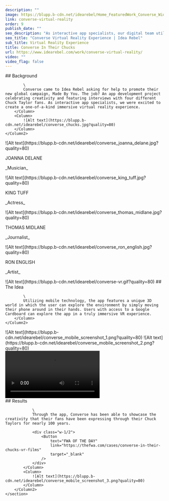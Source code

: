 ```yaml
---
description: ""
image: https://blupp.b-cdn.net/idearebel/Home_FeaturedWork_Converse_Widescreen.jpg?quality=80
link: converse-virtual-reality
order: 9
publish_date: ""
seo_description: "As interactive app specialists, our digital team utilized mobile technology featuring a unique 3D world, an immersive vr experience. See the final result!"
seo_title: "Converse Virtual Reality Experience | Idea Rebel"
sub_title: Virtual Reality Experience
title: Converse In Their Chucks
url: https://www.idearebel.com/work/converse-virtual-reality/
video: ""
video_flag: false
---
```


<section class="container max-w-6xl mx-auto py-10">
    <Column2>
        <Column>
            ## Background

            \
            Converse came to Idea Rebel asking for help to promote their new global campaign, Made By You. The job? An app development project celebrating creativity and featuring interviews with four different Chuck Taylor fans. As interactive app specialists, we were excited to create a one-of-a-kind immersive virtual reality experience.
        </Column>
        <Column>
            ![Alt text](https://blupp.b-cdn.net/idearebel/converse_chucks.jpg?quality=80)
        </Column>
    </Column2>
</section>
<section class="container mx-auto max-w-6xl py-10">
    <Column4>
        <Column>
            <div class="rounded-full border-2 border-bg-black">
                ![Alt text](https://blupp.b-cdn.net/idearebel/converse_joanna_delane.jpg?quality=80)
                <p>JOANNA DELANE</p>
                <p>_Musician_</p>
            </div>
        </Column>
        <Column>
            <div>
                ![Alt text](https://blupp.b-cdn.net/idearebel/converse_king_tuff.jpg?quality=80)
                <p>KING TUFF</p>
                <p>_Actress_</p>
            </div>
        </Column>
        <Column>
            <div>
                ![Alt text](https://blupp.b-cdn.net/idearebel/converse_thomas_midlane.jpg?quality=80)
                <p>THOMAS MIDLANE</p>
                <p>_Journalist_</p>
            </div>
        </Column>
        <Column>
            <div>
                ![Alt text](https://blupp.b-cdn.net/idearebel/converse_ron_english.jpg?quality=80)
                <p>RON ENGLISH</p>
                <p>_Artist_</p>
            </div>
        </Column>
    </Column4>
</section>
<section class="container mx-auto max-w-6xl py-10">
    <Column2>
        <Column>
            ![Alt text](https://blupp.b-cdn.net/idearebel/converse-vr.gif?quality=80)
        </Column>
        <Column>
            ## The Idea

            \
            Utilizing mobile technology, the app features a unique 3D world in which the user can explore the environment by simply moving their phone around in their hands. Users with access to a Google Cardboard can explore the app in a truly immersive VR experience.
        </Column>
    </Column2>
</section>
<section class="container mx-auto max-w-6xl p-20 bg-secondary">
    <Column>
        ![Alt text](https://blupp.b-cdn.net/idearebel/converse_mobile_screenshot_1.png?quality=80)
        ![Alt text](https://blupp.b-cdn.net/idearebel/converse_mobile_screenshot_2.png?quality=80)
    </Column>
</section>
<section class="container mx-auto max-w-6xl p-20 bg-secondary mt-20">
    <Column>
    <video>
        <source
          src="https://blupp.b-cdn.net/idearebel/Converse-In-Their-Chucks-–-a-Virtual-Reality-Experience.mp4"
          type="mp4"
        />
        Your browser does not support the video tag.
      </video>
    </Column>
</section>
<section class="bg-secondary mt-20">
    <section class="container mx-auto max-w-6xl py-20">
        <Column2>
            <Column>
                ## Results

                \
                Through the app, Converse has been able to showcase the creativity that their fans have been expressing through their Chuck Taylors for nearly 100 years.

                <div class="w-1/2">
                    <Button
                        text="FWA OF THE DAY"
                        link="https://thefwa.com/cases/converse-in-their-chucks-vr-films"
                        target="_blank"
                    />
                </div>
            </Column>
            <Column>
                ![Alt text](https://blupp.b-cdn.net/idearebel/converse_mobile_screenshot_3.png?quality=80)
            </Column>
        </Column2>
    </section>
</section>

<section class="container mx-auto max-w-6xl p-4 md:px-0 md:py-2">
    <Column>
        <div class="flex justify-between">
            <div>
            <PreviousProject
                link="/work/ford-virtual-reality/"
                title="Ford VR App"
            />
            </div>
            <NextProject
                link="/work/hyundai-dealership-app/"
                title="Hyundai Dealership App"
            />
        </div>
    </Column>
</section>
